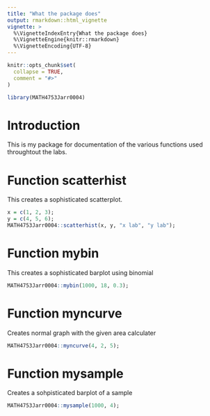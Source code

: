 ---
title: "What the package does"
output: rmarkdown::html_vignette
vignette: >
  %\VignetteIndexEntry{What the package does}
  %\VignetteEngine{knitr::rmarkdown}
  %\VignetteEncoding{UTF-8}
---

```{r, include = FALSE}
knitr::opts_chunk$set(
  collapse = TRUE,
  comment = "#>"
)
```

```{r setup}
library(MATH4753Jarr0004)
```

# Introduction

This is my package for documentation of the various functions used throughtout the labs.

# Function scatterhist

This creates a sophisticated scatterplot.

```{r}
x = c(1, 2, 3);
y = c(4, 5, 6);
MATH4753Jarr0004::scatterhist(x, y, "x lab", "y lab");
```

# Function mybin

This creates a sophisticated barplot using binomial

```{r}
MATH4753Jarr0004::mybin(1000, 18, 0.3);
```

# Function myncurve

Creates normal graph with the given area calculater

```{r}
MATH4753Jarr0004::myncurve(4, 2, 5);
```

# Function mysample

Creates a sohpisticated barplot of a sample

```{r}
MATH4753Jarr0004::mysample(1000, 4);
```
